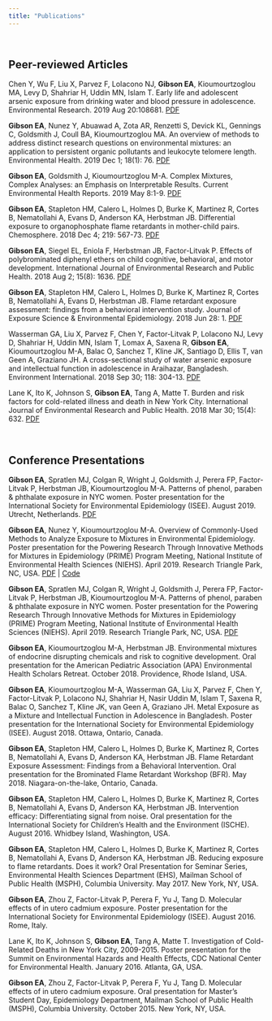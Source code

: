 ```yaml
---
title: "Publications"
---
```

<br>

## Peer-reviewed Articles

Chen Y, Wu F, Liu X, Parvez F, LoIacono NJ, **Gibson EA**, Kioumourtzoglou MA, Levy D, Shahriar H, Uddin MN, Islam T. Early life and adolescent arsenic exposure from drinking water and blood pressure in adolescence. Environmental Research. 2019 Aug 20:108681. [PDF](papers/chen_er.pdf)

**Gibson EA**, Nunez Y, Abuawad A, Zota AR, Renzetti S, Devick KL, Gennings C, Goldsmith J, Coull BA, Kioumourtzoglou MA. An overview of methods to address distinct research questions on environmental mixtures: an application to persistent organic pollutants and leukocyte telomere length. Environmental Health. 2019 Dec 1; 18(1): 76. [PDF](papers/gibson_eh.pdf)

**Gibson EA**, Goldsmith J, Kioumourtzoglou M-A. Complex Mixtures, Complex Analyses: an Emphasis on Interpretable Results. Current Environmental Health Reports. 2019 May 8:1-9. [PDF](papers/gibson_cehr.pdf)

**Gibson EA**, Stapleton HM, Calero L, Holmes D, Burke K, Martinez R, Cortes B, Nematollahi A, Evans D, Anderson KA, Herbstman JB. Differential exposure to organophosphate flame retardants in mother-child pairs. Chemosphere. 2018 Dec 4; 219: 567-73. [PDF](papers/gibson_chemo.pdf)

**Gibson EA**, Siegel EL, Eniola F, Herbstman JB, Factor-Litvak P. Effects of polybrominated diphenyl ethers on child cognitive, behavioral, and motor development. International Journal of Environmental Research and Public Health. 2018 Aug 2; 15(8): 1636. [PDF](papers/gibson_ijerph.pdf)

**Gibson EA**, Stapleton HM, Calero L, Holmes D, Burke K, Martinez R, Cortes B, Nematollahi A, Evans D, Herbstman JB. Flame retardant exposure assessment: findings from a behavioral intervention study. Journal of Exposure Science & Environmental Epidemiology. 2018 Jun 28: 1. [PDF](papers/gibson_jesee.pdf)

Wasserman GA, Liu X, Parvez F, Chen Y, Factor-Litvak P, LoIacono NJ, Levy D, Shahriar H, Uddin MN, Islam T, Lomax A, Saxena R, **Gibson EA**, Kioumourtzoglou M-A, Balac O, Sanchez T, Kline JK, Santiago D, Ellis T, van Geen A, Graziano JH. A cross-sectional study of water arsenic exposure and intellectual function in adolescence in Araihazar, Bangladesh. Environment International. 2018 Sep 30; 118: 304-13. [PDF](papers/wasserman.pdf)

Lane K, Ito K, Johnson S, **Gibson EA**, Tang A, Matte T. Burden and risk factors for cold-related illness and death in New York City. International Journal of Environmental Research and Public Health. 2018 Mar 30; 15(4): 632. [PDF](papers/lane.pdf)

<br>

## Conference Presentations

**Gibson EA**, Spratlen MJ, Colgan R, Wright J, Goldsmith J, Perera FP, Factor-Litvak P, Herbstman JB, Kioumourtzoglou M-A. Patterns of phenol, paraben & phthalate exposure in NYC women. Poster presentation for the International Society for Environmental Epidemiology (ISEE). August 2019. Utrecht, Netherlands. [PDF](papers/niehs_pcp_poster.pdf)

**Gibson EA**, Nunez Y, Kioumourtzoglou M-A. Overview of Commonly-Used Methods to Analyze Exposure to Mixtures in Environmental Epidemiology. Poster presentation for the Powering Research Through Innovative Methods for Mixtures in Epidemiology (PRIME) Program Meeting, National Institute of Environmental Health Sciences (NIEHS). April 2019. Research Triangle Park, NC, USA. [PDF](papers/NIEHS_PRIME_Overview.pdf) | [Code](https://github.com/lizzyagibson/NIEHS-PRIME-Overview-Poster)

**Gibson EA**, Spratlen MJ, Colgan R, Wright J, Goldsmith J, Perera FP, Factor-Litvak P, Herbstman JB, Kioumourtzoglou M-A. Patterns of phenol, paraben & phthalate exposure in NYC women. Poster presentation for the Powering Research Through Innovative Methods for Mixtures in Epidemiology (PRIME) Program Meeting, National Institute of Environmental Health Sciences (NIEHS). April 2019. Research Triangle Park, NC, USA. [PDF](papers/niehs_pcp_poster.pdf)

**Gibson EA**, Kioumourtzoglou M-A, Herbstman JB. Environmental mixtures of endocrine disrupting chemicals and risk to cognitive development. Oral presentation for the American Pediatric Association (APA) Environmental Health Scholars Retreat. October 2018. Providence, Rhode Island, USA.

**Gibson EA**, Kioumourtzoglou M-A, Wasserman GA, Liu X, Parvez F, Chen Y, Factor-Litvak P,  LoIacono NJ, Shahriar H, Nasir Uddin M, Islam T, Saxena R, Balac O, Sanchez T, Kline JK, van Geen A, Graziano JH. Metal Exposure as a Mixture and Intellectual Function in Adolescence in Bangladesh. Poster presentation for the International Society for Environmental Epidemiology (ISEE). August 2018. Ottawa, Ontario, Canada.

**Gibson EA**, Stapleton HM, Calero L, Holmes D, Burke K, Martinez R, Cortes B, Nematollahi A, Evans D, Anderson KA, Herbstman JB. Flame Retardant Exposure Assessment: Findings from a Behavioral Intervention. Oral presentation for the Brominated Flame Retardant Workshop (BFR). May 2018. Niagara-on-the-lake, Ontario, Canada.

**Gibson EA**, Stapleton HM, Calero L, Holmes D, Burke K, Martinez R, Cortes B, Nematollahi A, Evans D, Anderson KA, Herbstman JB. Intervention efficacy: Differentiating signal from noise. Oral presentation for the International Society for Children’s Health and the Environment (ISCHE). August 2016. Whidbey Island, Washington, USA.

**Gibson EA**, Stapleton HM, Calero L, Holmes D, Burke K, Martinez R, Cortes B, Nematollahi A, Evans D, Anderson KA, Herbstman JB. Reducing exposure to flame retardants. Does it work? Oral Presentation for Seminar Series, Environmental Health Sciences Department (EHS), Mailman School of Public Health (MSPH), Columbia University. May 2017. New York, NY, USA.

**Gibson EA**, Zhou Z, Factor-Litvak P, Perera F, Yu J, Tang D. Molecular effects of in utero cadmium exposure. Poster presentation for the International Society for Environmental Epidemiology (ISEE). August 2016. Rome, Italy.

Lane K, Ito K, Johnson S, **Gibson EA**, Tang A, Matte T. Investigation of Cold-Related Deaths in New York City, 2009-2015. Poster presentation for the Summit on Environmental Hazards and Health Effects, CDC National Center for Environmental Health. January 2016. Atlanta, GA, USA.

**Gibson EA**, Zhou Z, Factor-Litvak P, Perera F, Yu J, Tang D. Molecular effects of in utero cadmium exposure. Oral presentation for Master’s Student Day, Epidemiology Department, Mailman School of Public Health (MSPH), Columbia University. October 2015. New York, NY, USA.

